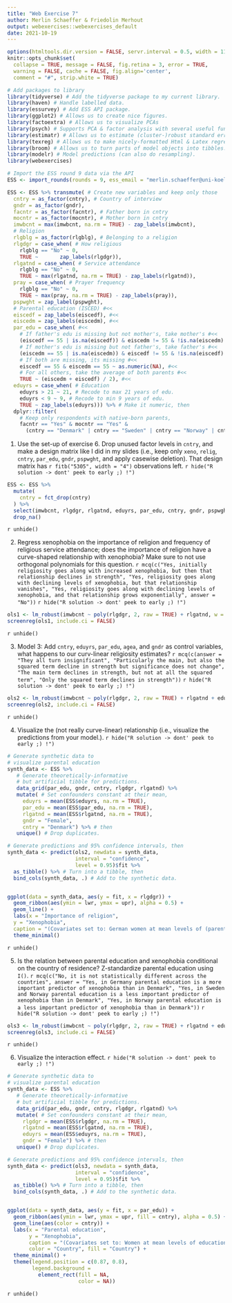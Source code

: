 ```yaml
---
title: "Web Exercise 7"
author: Merlin Schaeffer & Friedolin Merhout
output: webexercises::webexercises_default
date: 2021-10-19
---
```


```r
options(htmltools.dir.version = FALSE, servr.interval = 0.5, width = 115, digits = 2)
knitr::opts_chunk$set(
  collapse = TRUE, message = FALSE, fig.retina = 3, error = TRUE,
  warning = FALSE, cache = FALSE, fig.align='center',
  comment = "#", strip.white = TRUE)

# Add packages to library
library(tidyverse) # Add the tidyverse package to my current library.
library(haven) # Handle labelled data.
library(essurvey) # Add ESS API package.
library(ggplot2) # Allows us to create nice figures.
library(factoextra) # Allows us to visualize PCAs
library(psych) # Supports PCA & factor analysis with several useful functions.
library(estimatr) # Allows us to estimate (cluster-)robust standard errors
library(texreg) # Allows us to make nicely-formatted Html & Latex regression tables.
library(broom) # Allows us to turn parts of model objects into tibbles.
library(modelr) # Model predictions (can also do resampling).
library(webexercises)

# Import the ESS round 9 data via the API
ESS <- import_rounds(rounds = 9, ess_email = "merlin.schaeffer@uni-koeln.de", format = "spss")

ESS <- ESS %>% transmute( # Create new variables and keep only those
  cntry = as_factor(cntry), # Country of interview
  gndr = as_factor(gndr),
  facntr = as_factor(facntr), # Father born in cntry
  mocntr = as_factor(mocntr), # Mother born in cntry
  imwbcnt = max(imwbcnt, na.rm = TRUE) - zap_labels(imwbcnt),
  # Religion
  rlgblg = as_factor(rlgblg), # Belonging to a religion
  rlgdgr = case_when( # How religious
    rlgblg == "No" ~ 0,
    TRUE ~       zap_labels(rlgdgr)),
  rlgatnd = case_when( # Service attendance
    rlgblg == "No" ~ 0,
    TRUE ~ max(rlgatnd, na.rm = TRUE) - zap_labels(rlgatnd)),
  pray = case_when( # Prayer frequency
    rlgblg == "No" ~ 0,
    TRUE ~ max(pray, na.rm = TRUE) - zap_labels(pray)),
  pspwght = zap_label(pspwght),
  # Parental education (ISCED) #<<
  eiscedf = zap_labels(eiscedf), #<<
  eiscedm = zap_labels(eiscedm), #<<
  par_edu = case_when( #<<
    # If father's edu is missing but not mother's, take mother's #<<
    (eiscedf == 55 | is.na(eiscedf)) & eiscedm != 55 & !is.na(eiscedm) ~ eiscedm, #<<
    # If mother's edu is missing but not father's, take father's #<<
    (eiscedm == 55 | is.na(eiscedm)) & eiscedf != 55 & !is.na(eiscedf)  ~ eiscedf, #<<
    # If both are missing, its missing #<<
    eiscedf == 55 & eiscedm == 55 ~ as.numeric(NA), #<<
    # For all others, take the average of both parents #<<
    TRUE ~ (eiscedm + eiscedf) / 2), #<<
  eduyrs = case_when( # Education
    eduyrs > 21 ~ 21, # Recode to max 21 years of edu.
    eduyrs < 9 ~ 9, # Recode to min 9 years of edu.
    TRUE ~ zap_labels(eduyrs))) %>% # Make it numeric, then
  dplyr::filter(
    # Keep only respondents with native-born parents,
    facntr == "Yes" & mocntr == "Yes" &
      (cntry == "Denmark" | cntry == "Sweden" | cntry == "Norway" | cntry == "Germany"))
```

1) Use the set-up of exercise 6. Drop unused factor levels in `cntry`, and make a design matrix like I did in my slides (i.e., keep only `xeno`, `relig`, `cntry`, `par_edu`, `gndr`, `pspwght`, and apply casewise deletion). That design matrix has `r fitb("5305", width = "4")` observations left.
`r hide("R solution -> dont' peek to early ;) !")`
```r
ESS <- ESS %>%
  mutate(
    cntry = fct_drop(cntry)
  ) %>%
  select(imwbcnt, rlgdgr, rlgatnd, eduyrs, par_edu, cntry, gndr, pspwght) %>%
  drop_na()
```
`r unhide()`

2) Regress xenophobia on the importance of religion and frequency of religious service attendance; does the importance of religion have a curve-shaped relationship with xenophobia? Make sure to not use orthogonal polynomials for this question. `r mcq(c("Yes, initially religiosity goes along with increased xenophobia, but then that relationship declines in strength", "Yes, religiosity goes along with declining levels of xenophobia, but that relationship vanishes", "Yes, religiosity goes along with declining levels of xenophobia, and that relationship grows exponentially", answer = "No"))`
`r hide("R solution -> dont' peek to early ;) !")`
```r
ols1 <- lm_robust(imwbcnt ~ poly(rlgdgr, 2, raw = TRUE) + rlgatnd, w = pspwght, data = ESS)
screenreg(ols1, include.ci = FALSE)
```
`r unhide()`

3) Model 3: Add `cntry`, `eduyrs`, `par_edu`, `agea`, and `gndr` as control variables, what happens to our curv-linear religiosity estimates? `r mcq(c(answer = "They all turn insignificant", "Particularly the main, but also the squared term decline in strength but significance does not change", "The main term declines in strength, but not at all the squared term", "Only the squared term declines in strength"))`
`r hide("R solution -> dont' peek to early ;) !")`
```r
ols2 <- lm_robust(imwbcnt ~ poly(rlgdgr, 2, raw = TRUE) + rlgatnd + eduyrs + par_edu + cntry + gndr, w = pspwght, data = ESS)
screenreg(ols2, include.ci = FALSE)
```
`r unhide()`

4) Visualize the (not really curve-linear) relationship (i.e., visualize the predictions from your model.).
`r hide("R solution -> dont' peek to early ;) !")`
```r
# Generate synthetic data to 
# visualize parental education
synth_data <- ESS %>%
   # Generate theoretically-informative 
   # but artificial tibble for predictions.
   data_grid(par_edu, gndr, cntry, rlgdgr, rlgatnd) %>%
   mutate( # Set confounders constant at their mean,
     eduyrs = mean(ESS$eduyrs, na.rm = TRUE),
     par_edu = mean(ESS$par_edu, na.rm = TRUE),
     rlgatnd = mean(ESS$rlgatnd, na.rm = TRUE),
     gndr = "Female",
     cntry = "Denmark") %>% # then
   unique() # Drop duplicates.

# Generate predictions and 95% confidence intervals, then
synth_data <- predict(ols2, newdata = synth_data,
                      interval = "confidence",
                      level = 0.95)$fit %>%
  as_tibble() %>% # Turn into a tibble, then
  bind_cols(synth_data, .) # Add to the synthetic data.


ggplot(data = synth_data, aes(y = fit, x = rlgdgr)) +
  geom_ribbon(aes(ymin = lwr, ymax = upr), alpha = 0.5) +
  geom_line() +
  labs(x = "Importance of religion",
  y = "Xenophobia",
  caption = "(Covariates set to: German women at mean levels of (parental) education)") + 
  theme_minimal()
```
`r unhide()`

5) Is the relation between parental education and xenophobia conditional on the country of residence? Z-standardize parental education using `I()`. `r mcq(c("No, it is not statistically different across the countries", answer = "Yes, in Germany parental education is a more important predictor of xenophobia than in Denmark", "Yes, in Sweden and Norway parental education is a less important predictor of xenophobia than in Denmark", "Yes, in Norway parental education is a less important predictor of xenophobia than in Denmark"))`
`r hide("R solution -> dont' peek to early ;) !")`
```r
ols3 <- lm_robust(imwbcnt ~ poly(rlgdgr, 2, raw = TRUE) + rlgatnd + eduyrs + I(scale(par_edu))*cntry + gndr, w = pspwght, data = ESS)
screenreg(ols3, include.ci = FALSE)
```
`r unhide()`

6) Visualize the interaction effect.
`r hide("R solution -> dont' peek to early ;) !")`
```r
# Generate synthetic data to 
# visualize parental education
synth_data <- ESS %>%
   # Generate theoretically-informative 
   # but artificial tibble for predictions.
   data_grid(par_edu, gndr, cntry, rlgdgr, rlgatnd) %>%
   mutate( # Set confounders constant at their mean,
     rlgdgr = mean(ESS$rlgdgr, na.rm = TRUE),
     rlgatnd = mean(ESS$rlgatnd, na.rm = TRUE),
     eduyrs = mean(ESS$eduyrs, na.rm = TRUE),
     gndr = "Female") %>% # then
   unique() # Drop duplicates.

# Generate predictions and 95% confidence intervals, then
synth_data <- predict(ols3, newdata = synth_data,
                      interval = "confidence",
                      level = 0.95)$fit %>%
  as_tibble() %>% # Turn into a tibble, then
  bind_cols(synth_data, .) # Add to the synthetic data.


ggplot(data = synth_data, aes(y = fit, x = par_edu)) +
  geom_ribbon(aes(ymin = lwr, ymax = upr, fill = cntry), alpha = 0.5) +
  geom_line(aes(color = cntry)) +
  labs(x = "Parental education",
       y = "Xenophobia",
       caption = "(Covariates set to: Women at mean levels of education, religiosity, and religious service attendance)",
       color = "Country", fill = "Country") + 
  theme_minimal() +
  theme(legend.position = c(0.87, 0.8),
        legend.background = 
          element_rect(fill = NA,
                       color = NA))
```
`r unhide()`

